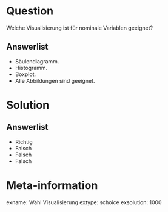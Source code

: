 Question
========

Welche Visualisierung ist für nominale Variablen geeignet?


Answerlist
----------
* Säulendiagramm.
* Histogramm.
* Boxplot.
* Alle Abbildungen sind geeignet.


Solution
========

Answerlist
----------
* Richtig
* Falsch
* Falsch
* Falsch

Meta-information
================
exname: Wahl Visualisierung
extype: schoice
exsolution: 1000